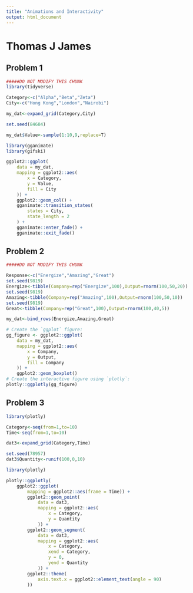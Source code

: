 ---
title: "Animations and Interactivity"
output: html_document
---

# Thomas J James

## Problem 1

```{r problem_1_data,include=FALSE}

#####DO NOT MODIFY THIS CHUNK
library(tidyverse)

Category<-c("Alpha","Beta","Zeta")
City<-c("Hong Kong","London","Nairobi")

my_dat<-expand_grid(Category,City)

set.seed(84684)

my_dat$Value<-sample(1:10,9,replace=T)
```

```{r problem_1_solution,echo=FALSE,message=FALSE}

library(gganimate)
library(gifski)
```

```{r problem_1, echo=FALSE, message=FALSE}
ggplot2::ggplot(
    data = my_dat,
    mapping = ggplot2::aes(
        x = Category,
        y = Value,
        fill = City
    )) +
    ggplot2::geom_col() +
    gganimate::transition_states(
        states = City,
        state_length = 2
    ) +
    gganimate::enter_fade() +
    gganimate::exit_fade()
```



## Problem 2

```{r problem_2_data,include=FALSE}

#####DO NOT MODIFY THIS CHUNK

Response<-c("Energize","Amazing","Great")
set.seed(9819)
Energize<-tibble(Company=rep("Energize",100),Output=rnorm(100,50,20))
set.seed(9819)
Amazing<-tibble(Company=rep("Amazing",100),Output=rnorm(100,50,10))
set.seed(9819)
Great<-tibble(Company=rep("Great",100),Output=rnorm(100,40,5))

my_dat<-bind_rows(Energize,Amazing,Great)
```


```{r problem_2, echo=FALSE, message=FALSE, warning=FALSE}
# Create the `ggplot` figure:
gg_figure <- ggplot2::ggplot(
    data = my_dat,
    mapping = ggplot2::aes(
        x = Company,
        y = Output,
        fill = Company
    )) +
    ggplot2::geom_boxplot()
# Create the interactive figure using `plotly`:
plotly::ggplotly(gg_figure)
```

## Problem 3

```{r problem_3_data,echo=FALSE,message=FALSE,warning=FALSE}

library(plotly)

Category<-seq(from=1,to=10)
Time<-seq(from=1,to=10)

dat3<-expand_grid(Category,Time)

set.seed(78957)
dat3$Quantity<-runif(100,0,10)
```


```{r problem_3_solution,echo=FALSE,message=FALSE,warning=FALSE}

library(plotly)

plotly::ggplotly(
    ggplot2::ggplot(
        mapping = ggplot2::aes(frame = Time)) +
        ggplot2::geom_point(
            data = dat3,
            mapping = ggplot2::aes(
                x = Category,
                y = Quantity
            )) +
        ggplot2::geom_segment(
            data = dat3,
            mapping = ggplot2::aes(
                x = Category,
                xend = Category,
                y = 0,
                yend = Quantity
            )) +
        ggplot2::theme(
            axis.text.x = ggplot2::element_text(angle = 90)
        ))
```